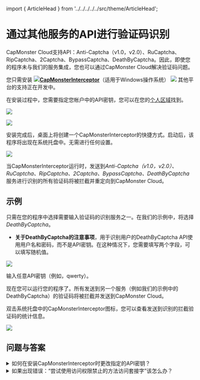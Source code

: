 ﻿import { ArticleHead } from '../../../../../src/theme/ArticleHead';

<ArticleHead slug="extension/external-services" />

# 通过其他服务的API进行验证码识别
CapMonster Cloud支持API：Anti-Captcha（v1.0，v2.0）、RuCaptcha、RipCaptcha、2Captcha、BypassCaptcha、DeathByCaptcha。因此，即使您的程序未与我们的服务集成，您也可以通过CapMonster Cloud解决验证码问题。

您只需安装 ![](./images/external-services/Aspose.Words.99efaca6-356f-455c-b8b5-a03b46d29ad6.001.png)[**CapMonsterInterceptor**](https://static.zenno.services/ccl/interceptor.msi)（适用于Windows操作系统）
![](./images/external-services/Aspose.Words.99efaca6-356f-455c-b8b5-a03b46d29ad6.002.png) 其他平台的支持正在开发中。

在安装过程中，您需要指定您帐户中的API密钥，您可以在您的[个人区域](https://capmonster.cloud/Dashboard)找到。

![](./images/external-services/Aspose.Words.99efaca6-356f-455c-b8b5-a03b46d29ad6.003.png)

![](./images/external-services/Aspose.Words.99efaca6-356f-455c-b8b5-a03b46d29ad6.004.png)

安装完成后，桌面上将创建一个CapMonsterInterceptor的快捷方式。启动后，该程序将出现在系统托盘中。无需进行任何设置。

![](./images/external-services/Aspose.Words.99efaca6-356f-455c-b8b5-a03b46d29ad6.005.png)

当CapMonsterInterceptor运行时，发送到*Anti-Captcha（v1.0，v2.0）、RuCaptcha、RipCaptcha、2Captcha、BypassCaptcha、DeathByCaptcha*服务进行识别的所有验证码将被拦截并重定向到CapMonster Cloud。
## 示例
只需在您的程序中选择需要输入验证码的识别服务之一。在我们的示例中，将选择 *DeathByCaptcha*。

- **关于DeathByCaptcha的注意事项**，用于识别用户的DeathByCaptcha API使用用户名和密码，而不是API密钥。在这种情况下，您需要填写两个字段，可以填写随机值。

![](./images/external-services/Aspose.Words.99efaca6-356f-455c-b8b5-a03b46d29ad6.006.png)

输入任意API密钥（例如，qwerty）。

现在您可以运行您的程序了。所有发送到另一个服务（例如我们的示例中的DeathByCaptcha）的验证码将被拦截并发送到CapMonster Cloud。

双击系统托盘中的CapMonsterInterceptor图标，您可以查看发送到识别的拦截验证码的统计信息。

![](./images/external-services/Aspose.Words.99efaca6-356f-455c-b8b5-a03b46d29ad6.007.png)
## 问题与答案
<details>
<summary>如何在安装CapMonsterInterceptor时更改指定的API密钥？</summary>

双击CapMonsterInterceptor系统托盘图标。在程序窗口中，找到“设置”区块，更改密钥并点击“保存”。

![](./images/external-services/Aspose.Words.99efaca6-356f-455c-b8b5-a03b46d29ad6.009.png)
</details>

<details>
<summary>如果出现错误：“尝试使用访问权限禁止的方法访问套接字”该怎么办？</summary>

![](./images/external-services/Aspose.Words.99efaca6-356f-455c-b8b5-a03b46d29ad6.010.png)

如果在启动过程中出现错误，意味着端口 80 和/或 443 被另一个应用程序占用。

要解决此错误，需要结束占用这些端口的进程。

通过开始菜单 → 搜索 → cmd 打开命令行。

![](./images/external-services/Aspose.Words.99efaca6-356f-455c-b8b5-a03b46d29ad6.011.png)

输入命令 netstat -a -o | findstr :443

***-a*** 参数表示我们对所有活动连接感兴趣，***-o*** 参数表示我们需要显示每个连接的进程ID。
**findstr :443** 将显示占用所需端口的进程。

进程的PID将显示在右侧列中，如截图所示。
请记住或写下该PID。

打开任务管理器，切换到“详细信息”选项卡，找到具有相应ID的进程并结束该任务。

![](./images/external-services/Aspose.Words.99efaca6-356f-455c-b8b5-a03b46d29ad6.012.png)

</details>
